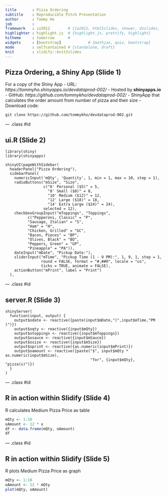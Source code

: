 ```yaml
---
title       : Pizza Ordering
subtitle    : Reproducible Pitch Presentation
author      : Tommy Ho
job         : 
framework   : io2012        # {io2012, html5slides, shower, dzslides, ...}
highlighter : highlight.js  # {highlight.js, prettify, highlight}
hitheme     : tomorrow      # 
widgets     : [bootstrap]            # {mathjax, quiz, bootstrap}
mode        : selfcontained # {standalone, draft}
knit        : slidify::knit2slides
---
```


## Pizza Ordering, a Shiny App (Slide 1)

For a copy of the Shiny App
- URL: *https://tommyho.shinyapps.io/devdataprod-002/*
- Hosted by **shinyapps.io**
- GitHub: *https://github.com/tommykho/devdataprod-002/*
- ShinyApp that calculates the order amount from number of pizza and their size
- Download code:

```
git clone https://github.com/tommykho/devdataprod-002.git
```

--- .class #id 

## ui.R (Slide 2)

```
library(shiny)
library(shinyapps)

shinyUI(pageWithSidebar(
  headerPanel("Pizza Ordering"),
  sidebarPanel(
    numericInput('mQty', 'Quantity', 1, min = 1, max = 10, step = 1),
    radioButtons("mSize", "Size",
                 c("6' Personal ($5)" = 5,
                   "8' Small ($8)" = 8,
                   "10' Medium ($12)" = 12,
                   "12' Large ($18)" = 18,
                   "14' Extra Large ($24)" = 24),
                 selected = 12),
    checkboxGroupInput("mToppings", "Toppings",
          c("Pepperoni, Classic" = "P",
          "Sausage, Italian" = "S",
          "Ham" = "H",
          "Chicken, Grilled" = "GC",
          "Bacon, Pieces" = "BP",
          "Olives, Black" = "BO",
          "Peppers, Green" = "GP",
          "Pineapple" = "PA")),
    dateInput("mDate", "Pickup Date:"),
    sliderInput("mTime", "Pickup Time (1 - 9 PM):", 1, 9, 1, step = 1,
                round = FALSE, format = "#,##0", locale = "us",
                ticks = TRUE, animate = FALSE),
    actionButton("mPrint", label = "Print")
  ),
```

--- .class #id 

## server.R (Slide 3)

```
shinyServer(
  function(input, output) {
    output$odate <- reactive({paste(input$mDate,"(",input$mTime,"PM )")})    
    output$oqty <- reactive({input$mQty})
    output$otoppings <- reactive({input$mToppings})
    output$osauce <- reactive({input$mSauce})
    output$osize <- reactive({input$mSize})
    output$oprint <- reactive({as.numeric(input$mPrint)})
    output$oamount <- reactive({paste("$", input$mQty * as.numeric(input$mSize), 
                                      "for", {input$mQty}, "pizza(s)")})
  }
)
```

--- .class #id 

## R in action within Slidify (Slide 4)

R calculates Medium Pizza Price as table
```r
mQty <- 1:10
oAmount <- 12 * x
df <- data.frame(mQty, oAmount)
df
```

--- .class #id 

## R in action within Slidify (Slide 5)

R plots Medium Pizza Price as graph

```r
mQty <- 1:10
oAmount <- 12 * mQty
plot(mQty, oAmount)
```

